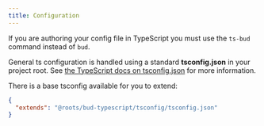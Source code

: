 ```yaml
---
title: Configuration
---
```


If you are authoring your config file in TypeScript you must use the `ts-bud` command instead of `bud`.

General ts configuration is handled using a standard **tsconfig.json** in your project root. See [the TypeScript docs on tsconfig.json](https://www.typescriptlang.org/docs/handbook/tsconfig-json.html) for more information.

There is a base tsconfig available for you to extend:

```json title="tsconfig.json"
{
  "extends": "@roots/bud-typescript/tsconfig/tsconfig.json"
}
```
